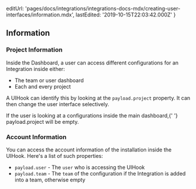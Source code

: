 
  editUrl:
    'pages/docs/integrations/integrations-docs-mdx/creating-user-interfaces/information.mdx',
  lastEdited: '2019-10-15T22:03:42.000Z'
}

## Information

### Project Information

Inside the <OrgName /> Dashboard, a user can access different configurations for an Integration inside either:

- The team or user dashboard
- Each and every project

A UIHook can identify this by looking at the `payload.project` property. It can then change the user interface selectively.

<Note>
  If the user is looking at a configurations inside the main dashboard,{' '}
  <InlineCode>payload.project</InlineCode> will be empty.
</Note>

### Account Information

You can access the account information of the installation inside the UIHook. Here's a list of such properties:

- `payload.user` - The `user` who is accessing the UIHook
- `payload.team` - The `team` of the configuration if the Integration is added into a team, otherwise empty
